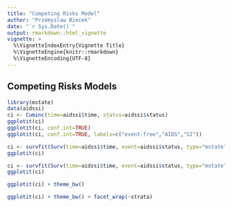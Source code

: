 ```yaml
---
title: "Competing Risks Model"
author: "Przemyslaw Biecek"
date: "`r Sys.Date()`"
output: rmarkdown::html_vignette
vignette: >
  %\VignetteIndexEntry{Vignette Title}
  %\VignetteEngine{knitr::rmarkdown}
  %\VignetteEncoding{UTF-8}
---
```


## Competing Risks Models

```r
library(mstate)
data(aidssi)
ci <- Cuminc(time=aidssi$time, status=aidssi$status)
ggplotit(ci)
ggplotit(ci, conf.int=TRUE)
ggplotit(ci, conf.int=TRUE, labels=c("event-free","AIDS","SI"))

ci <- survfit(Surv(time=aidssi$time, event=aidssi$status, type="mstate")~1)
ggplotit(ci)

ci <- survfit(Surv(time=aidssi$time, event=aidssi$status, type="mstate")~aidssi$ccr5)
ggplotit(ci)

ggplotit(ci) + theme_bw()

ggplotit(ci) + theme_bw() + facet_wrap(~strata)

```
